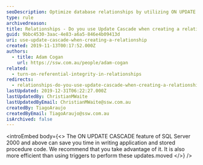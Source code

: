 ```yaml
---
seoDescription: Optimize database relationships by utilizing ON UPDATE CASCADE to streamline updates and reduce code complexity.
type: rule
archivedreason:
title: Relationships - Do you use Update Cascade when creating a relationship?
guid: 9bbc4530-3aac-4e83-a6a5-846e4b09413d
uri: use-update-cascade-when-creating-a-relationship
created: 2019-11-13T00:17:52.000Z
authors:
  - title: Adam Cogan
    url: https://ssw.com.au/people/adam-cogan
related:
  - turn-on-referential-integrity-in-relationships
redirects:
  - relationships-do-you-use-update-cascade-when-creating-a-relationship
lastUpdated: 2019-12-31T06:22:27.000Z
lastUpdatedBy: ChristianMWaite
lastUpdatedByEmail: ChristianMWaite@ssw.com.au
createdBy: TiagoAraujo
createdByEmail: TiagoAraujo@ssw.com.au
isArchived: false
---
```


<introEmbed
  body={<>
The ON UPDATE CASCADE feature of SQL Server 2000 and above can save you time in writing application and stored procedure code. We recommend that you take advantage of it. It is also more efficient than using triggers to perform these updates.moved
  </>}
/>
